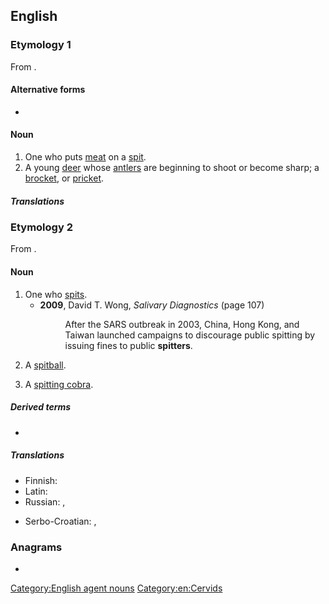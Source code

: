 ==English==

===Etymology 1===
From {{suffix|en|spit|t1=rod; skewer|er}}.

====Alternative forms====
* {{l|en|spittard}}

====Noun====
{{en-noun}}

# One who puts [[meat]] on a [[spit]].
# A young [[deer]] whose [[antler]]s are beginning to shoot or become sharp; a [[brocket]], or [[pricket]].

=====Translations=====
{{trans-top|young deer}}
{{trans-mid}}
{{trans-bottom}}

===Etymology 2===
From {{suffix|en|spit|pos1=verb|er|id2=agent noun}}.

====Noun====
{{en-noun}}

# One who [[spit]]s.
#* '''2009''', David T. Wong, ''Salivary Diagnostics'' (page 107)
#*: After the SARS outbreak in 2003, China, Hong Kong, and Taiwan launched campaigns to discourage public spitting by issuing fines to public '''spitters'''.
# {{lb|en|baseball}} A [[spitball]].
# {{lb|en|herpetology|slang}} A [[spitting cobra]].

=====Derived terms=====
* {{l|en|spitters are quitters}}

=====Translations=====
{{trans-top|one that spits}}
* Finnish: {{t|fi|sylkijä}}
* Latin: {{t|la|spūtātor|m}}
* Russian: {{t|ru|плева́льщик|m}}, {{t|ru|плева́льщица|f}}
{{trans-mid}}
* Serbo-Croatian: {{t+|sh|pljùvāč|m}}, {{t+|sh|pljuvàčica|f}}
{{trans-bottom}}

{{trans-see|baseball sense|spitball}}

===Anagrams===
* {{anagrams|en|a=eiprstt|Pitters|pitters|tipster}}

[[Category:English agent nouns]]
[[Category:en:Cervids]]